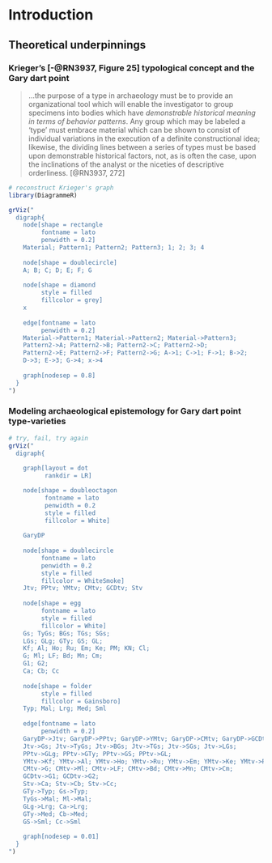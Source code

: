 # Introduction

## Theoretical underpinnings

### Krieger's [-@RN3937, Figure 25] typological concept and the Gary dart point

>...the purpose of a type in archaeology must be to provide an organizational tool which will enable the investigator to group specimens into bodies which have _demonstrable historical meaning in terms of behavior patterns_. Any group which may be labeled a 'type' must embrace material which can be shown to consist of individual variations in the execution of a definite constructional idea; likewise, the dividing lines between a series of types must be based upon demonstrable historical factors, not, as is often the case, upon the inclinations of the analyst or the niceties of descriptive orderliness. [@RN3937, 272]

```r
# reconstruct Krieger's graph
library(DiagrammeR)

grViz("
  digraph{
    node[shape = rectangle
         fontname = lato
         penwidth = 0.2]
    Material; Pattern1; Pattern2; Pattern3; 1; 2; 3; 4
    
    node[shape = doublecircle]
    A; B; C; D; E; F; G
    
    node[shape = diamond
         style = filled
         fillcolor = grey]
    x
    
    edge[fontname = lato
         penwidth = 0.2]
    Material->Pattern1; Material->Pattern2; Material->Pattern3;
    Pattern2->A; Pattern2->B; Pattern2->C; Pattern2->D; 
    Pattern2->E; Pattern2->F; Pattern2->G; A->1; C->1; F->1; B->2;
    D->3; E->3; G->4; x->4
    
    graph[nodesep = 0.8]
  }
")
```

### Modeling archaeological epistemology for Gary dart point type-varieties

```r
# try, fail, try again
grViz("
  digraph{
  
    graph[layout = dot
          rankdir = LR]

    node[shape = doubleoctagon
          fontname = lato
          penwidth = 0.2
          style = filled
          fillcolor = White]
    
    GaryDP
  
    node[shape = doublecircle
         fontname = lato
         penwidth = 0.2
         style = filled
         fillcolor = WhiteSmoke]
    Jtv; PPtv; YMtv; CMtv; GCDtv; Stv
    
    node[shape = egg
         fontname = lato
         style = filled
         fillcolor = White]
    Gs; TyGs; BGs; TGs; SGs; 
    LGs; GLg; GTy; GS; GL; 
    Kf; Al; Ho; Ru; Em; Ke; PM; KN; Cl; 
    G; Ml; LF; Bd; Mn; Cm; 
    G1; G2; 
    Ca; Cb; Cc
    
    node[shape = folder
         style = filled
         fillcolor = Gainsboro]
    Typ; Mal; Lrg; Med; Sml
    
    edge[fontname = lato
         penwidth = 0.2]
    GaryDP->Jtv; GaryDP->PPtv; GaryDP->YMtv; GaryDP->CMtv; GaryDP->GCDtv; GaryDP->Stv;
    Jtv->Gs; Jtv->TyGs; Jtv->BGs; Jtv->TGs; Jtv->SGs; Jtv->LGs;
    PPtv->GLg; PPtv->GTy; PPtv->GS; PPtv->GL; 
    YMtv->Kf; YMtv->Al; YMtv->Ho; YMtv->Ru; YMtv->Em; YMtv->Ke; YMtv->PM; YMtv->KN; YMtv->Cl
    CMtv->G; CMtv->Ml; CMtv->LF; CMtv->Bd; CMtv->Mn; CMtv->Cm;
    GCDtv->G1; GCDtv->G2;
    Stv->Ca; Stv->Cb; Stv->Cc;
    GTy->Typ; Gs->Typ;
    TyGs->Mal; Ml->Mal;
    GLg->Lrg; Ca->Lrg;
    GTy->Med; Cb->Med;
    GS->Sml; Cc->Sml
    
    graph[nodesep = 0.01]
  }
")
```
